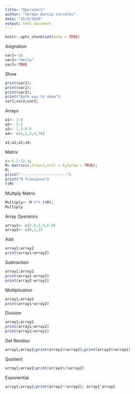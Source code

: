 ---
title: "Operators"
author: "Yordan García Corrales"
date: "25/4/2020"
output: html_document
---

```{r setup, include=FALSE}
knitr::opts_chunk$set(echo = TRUE)
```

Asignation
```{r}
var1<-10
var2<-"Hello"
var3<-TRUE
```

Show
```{r}
print(var1);
print(var2);
print(var3);
print("Both way to show")
var1;var2;var3;
```
Arrays
```{r}
a1<- 1:8
a2<- 5:2
a3<- 1.5:9.8
a4<- c(1,2,3,4,76)

a1;a2;a3;a4;
```

Matrix
```{r}
c<-5.1:12.4;
M= matrix(c,nrow=2,ncol = 4,byrow = TRUE);
M;
print("---------------------")
print("M Transpose")
t(M)
```

Multiply Matrix
```{r}
Multiply<- M %*% t(M);
Multiply
```

Array Operators
```{r}
array1<- c(2.0,5.0,6.0)
array2<- c(8,2,3)
```
Add
```{r}
array1;array2
print(array1+array2)
```
Subtraction
```{r}
array1;array2
print(array1-array2)
print(array2-array1)
```
Multiplication
```{r}
array1;array2
print(array1*array2)
```

Division
```{r}
array1;array2
print(array1/array2)
print(array2/array1)
```

Get Residuo
```{r}
array1;array2;print(array1%%array2);print(array2%%array1)
```

Quotient

```{r}
array1;array2;print(array1%/%array2)
```

Exponential
```{r}
array1;array2;print(array1**array2); array1^array2
```

